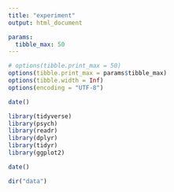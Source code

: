 ```yaml
---
title: "experiment"
output: html_document

params:
  tibble_max: 50
---
```



```r
# options(tibble.print_max = 50)
options(tibble.print_max = params$tibble_max)
options(tibble.width = Inf)
options(encoding = "UTF-8")
```



```r
date()

library(tidyverse)
library(psych)
library(readr)
library(dplyr)
library(tidyr)
library(ggplot2)
```



```r
date()
```





```r

dir("data")

```



